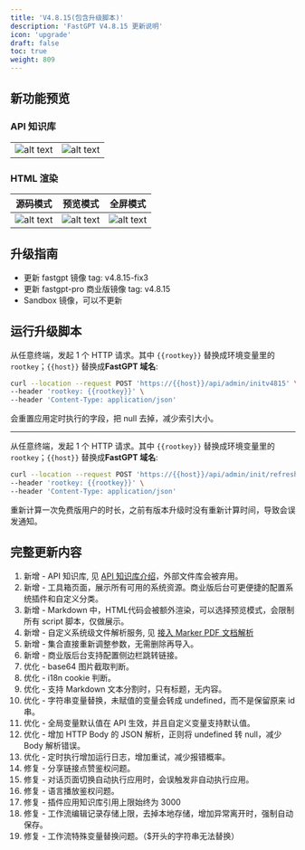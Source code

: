 ```yaml
---
title: 'V4.8.15(包含升级脚本)'
description: 'FastGPT V4.8.15 更新说明'
icon: 'upgrade'
draft: false
toc: true
weight: 809
---
```


## 新功能预览

### API 知识库

| | |
| --- | --- |
| ![alt text](/imgs/image-20.png) | ![alt text](/imgs/image-21.png) |

### HTML 渲染

| 源码模式 | 预览模式 | 全屏模式 |
| --- | --- | --- |
| ![alt text](/imgs/image-22.png) | ![alt text](/imgs/image-23.png) | ![alt text](/imgs/image-24.png) |

## 升级指南

- 更新 fastgpt 镜像 tag: v4.8.15-fix3
- 更新 fastgpt-pro 商业版镜像 tag: v4.8.15
- Sandbox 镜像，可以不更新


## 运行升级脚本

从任意终端，发起 1 个 HTTP 请求。其中 `{{rootkey}}` 替换成环境变量里的 `rootkey`；`{{host}}` 替换成**FastGPT 域名**:

```bash
curl --location --request POST 'https://{{host}}/api/admin/initv4815' \
--header 'rootkey: {{rootkey}}' \
--header 'Content-Type: application/json'
```

会重置应用定时执行的字段，把 null 去掉，减少索引大小。

----

从任意终端，发起 1 个 HTTP 请求。其中 `{{rootkey}}` 替换成环境变量里的 `rootkey`；`{{host}}` 替换成**FastGPT 域名**:

```bash
curl --location --request POST 'https://{{host}}/api/admin/init/refreshFreeUser' \
--header 'rootkey: {{rootkey}}' \
--header 'Content-Type: application/json'
```

重新计算一次免费版用户的时长，之前有版本升级时没有重新计算时间，导致会误发通知。


## 完整更新内容

1. 新增 - API 知识库, 见 [API 知识库介绍](/docs/guide/knowledge_base/api_dataset/)，外部文件库会被弃用。
2. 新增 - 工具箱页面，展示所有可用的系统资源。商业版后台可更便捷的配置系统插件和自定义分类。
3. 新增 - Markdown 中，HTML代码会被额外渲染，可以选择预览模式，会限制所有 script 脚本，仅做展示。
4. 新增 - 自定义系统级文件解析服务, 见 [接入 Marker PDF 文档解析](/docs/development/custom-models/marker/)
5. 新增 - 集合直接重新调整参数，无需删除再导入。
6. 新增 - 商业版后台支持配置侧边栏跳转链接。
7. 优化 - base64 图片截取判断。
8. 优化 - i18n cookie 判断。
9. 优化 - 支持 Markdown 文本分割时，只有标题，无内容。
10. 优化 - 字符串变量替换，未赋值的变量会转成 undefined，而不是保留原来 id 串。
11. 优化 - 全局变量默认值在 API 生效，并且自定义变量支持默认值。
12. 优化 - 增加 HTTP Body 的 JSON 解析，正则将 undefined 转 null，减少 Body 解析错误。
13. 优化 - 定时执行增加运行日志，增加重试，减少报错概率。
14. 修复 - 分享链接点赞鉴权问题。
15. 修复 - 对话页面切换自动执行应用时，会误触发非自动执行应用。
16. 修复 - 语言播放鉴权问题。
17. 修复 - 插件应用知识库引用上限始终为 3000
18. 修复 - 工作流编辑记录存储上限，去掉本地存储，增加异常离开时，强制自动保存。
19. 修复 - 工作流特殊变量替换问题。（$开头的字符串无法替换）
